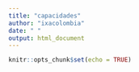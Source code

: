 ```yaml
---
title: "capacidades"
author: "ixacolombia"
date: " "
output: html_document
---
```


```r
knitr::opts_chunk$set(echo = TRUE)
```
